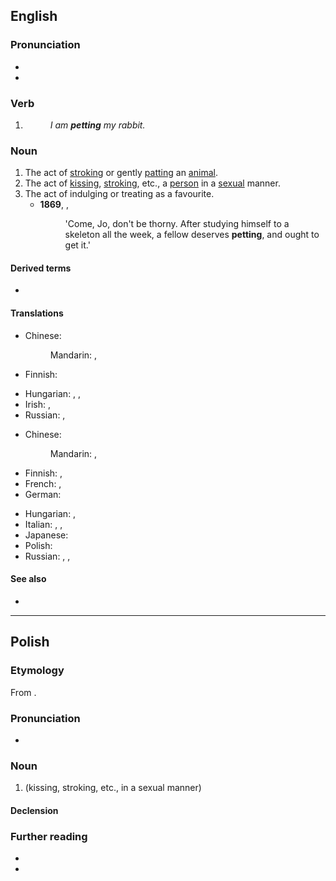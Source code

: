 {{also|Petting}}
==English==

===Pronunciation===
* {{IPA|en|/ˈpɛtɪŋ/|[ˈpʰɛɾɪŋ]}}
* {{rhymes|en|ɛtɪŋ}}

===Verb===
{{head|en|verb form}}

# {{present participle of|en|pet|nocat=1}}
#: ''I am '''petting''' my rabbit.''

===Noun===
{{en-noun|~}}

# The act of [[stroking]] or gently [[patting]] an [[animal]].
# The act of [[kissing]], [[stroking]], etc., a [[person]] in a [[sexual]] manner.
# The act of indulging or treating as a favourite.
#* '''1869''', {{w|Louisa May Alcott}}, ''{{w|Good Wives}}''
#*: 'Come, Jo, don't be thorny. After studying himself to a skeleton all the week, a fellow deserves '''petting''', and ought to get it.'

====Derived terms====
* {{l|en|heavy petting}}

====Translations====
{{trans-top|stroking or fondling an animal}}
* Chinese:
*: Mandarin: {{t+|cmn|撫摸|sc=Hani}}, {{t+|cmn|抚摸|tr=fǔmō|sc=Hani}}
* Finnish: {{t|fi|silittely}}
{{trans-mid}}
* Hungarian: {{t+|hu|simogatás}}, {{t|hu|szeretgetés}}, {{t+|hu|babusgatás}}
* Irish: {{t|ga|peataireacht|f}}, {{t|ga|peataíocht|f}}
* Russian: {{t+|ru|ласка|alt=ла́ски|f-p}}, {{t+|ru|не́жничанье|n}}
{{trans-bottom}}

{{trans-top|kissing, stroking, etc., in a sexual manner}}
* Chinese:
*: Mandarin: {{t+|cmn|撫摸|sc=Hani}}, {{t+|cmn|抚摸|tr=fǔmō|sc=Hani}}
* Finnish: {{t|fi|suukottelu}}, {{t+|fi|halailu}}
* French: {{t+|fr|pelotage|m}}, {{t+|fr|tripotage|m}}
* German: {{t+|de|Petting|n}}
{{trans-mid}}
* Hungarian: {{t|hu|petting}}, {{t|hu|pettingezés}}
* Italian: {{t+|it|pomiciata|f}}, {{t|it|amoreggiamento|m}}, {{t+|it|limonata|f}}
* Japanese: {{t|ja|ペッティング|tr=pettingu|sc=Jpan}}
* Polish: {{t+|pl|petting|m}}
* Russian: {{t+|ru|пе́ттинг|m|tr=pɛ́tting}}, {{t|ru|[[не́жничанье]] ([[сексуальный|сексуа́льные]])|n}}, {{t+|ru|ласка|alt=ла́ски|f-p}}
{{trans-bottom}}

====See also====
* {{l|en|foreplay}}

----

==Polish==
{{wp|lang=pl|seks bez penetracji}}

===Etymology===
From {{bor|pl|en|petting}}.

===Pronunciation===
* {{pl-IPA|/peting/}}

===Noun===
{{pl-noun|m-in}}

# {{lb|pl|sex}} {{l|en|petting}} (kissing, stroking, etc., in a sexual manner)

====Declension====
{{pl-decl-noun-m-in|tantum=s}}

===Further reading===
* {{R:pl:WSJP}}
* {{R:PWN}}